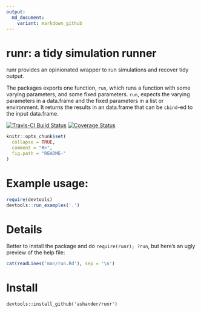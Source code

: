 ```yaml
---
output:
  md_document:
    variant: markdown_github
---
```


<!-- README.md is generated from README.Rmd. Please edit that file -->

runr: a tidy simulation runner
=============================

runr provides an opinionated wrapper to run simulations and recover tidy output.

The packages exports one function, `run`, which runs a function with some
varying parameters, and some fixed parameters. `run`, expects the varying
parameters in a data.frame and the fixed parameters in a list or environment.
It returns the results in an data.frame that can be `cbind`-ed to the input
data.frame.

[![Travis-CI Build Status](https://travis-ci.org/ashander/runr.svg?branch=master)](https://travis-ci.org/ashander/runr)
[![Coverage Status](https://img.shields.io/codecov/c/github/ashander/runr/master.svg)](https://codecov.io/github/ashander/runr?branch=master)

```r
knitr::opts_chunk$set(
  collapse = TRUE,
  comment = "#>",
  fig.path = "README-"
)
```


# Example usage:
```r
require(devtools)
devtools::run_examples('.')
```

# Details
Better to install the package and do `require(runr); ?run`, but here's an ugly
preview of the help file:

```r
cat(readLines('man/run.Rd'), sep = '\n')
```

# Install
`devtools::install_github('ashander/runr')`
